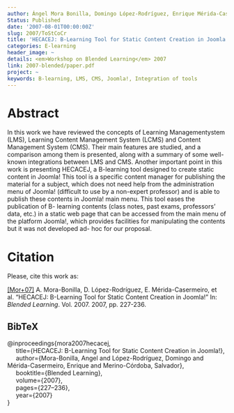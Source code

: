 ```yaml
---
author: Ángel Mora Bonilla, Domingo López-Rodríguez, Enrique Mérida-Casermeiro
Status: Published
date: '2007-08-01T00:00:00Z'
slug: 2007/ToStCoCr
title: 'HECACEJ: B-Learning Tool for Static Content Creation in Joomla!'
categories: E-learning
header_image: ~
details: <em>Workshop on Blended Learning</em> 2007
link: 2007-blended/paper.pdf
project: ~
keywords: B-learning, LMS, CMS, Joomla!, Integration of tools
---
```



# Abstract


In this work we have reviewed the concepts of Learning Managementystem (LMS), Learning Content Management System (LCMS) and Content Management System (CMS). Their main features are studied, and a comparison among them is presented, along with a summary of some well- known integrations between LMS and CMS. Another important point in this work is presenting HECACEJ, a B-learning tool designed to create static content in Joomla! This tool is a specific content manager for publishing the material for a subject, which does not need help from the administration menu of Joomla! (difficult to use by a non-expert professor) and is able to publish these contents in Joomla! main menu. This tool eases the publication of B- learning contents (class notes, past exams, professors' data, etc.) in a static web page that can be accessed from the main menu of the platform Joomla!, which provides facilities for manipulating the contents but it was not developed ad- hoc for our proposal.












# Citation
Please, cite this work as:


<a name=bib-mora2007hecacej></a>[[Mor+07]](#cite-mora2007hecacej) A. Mora-Bonilla, D. López-Rodríguez, E. Mérida-Casermeiro, et al. “HECACEJ: B-Learning Tool for Static Content Creation in Joomla!” In: _Blended Learning_. Vol. 2007. 2007, pp. 227-236.

::: {.callout-note appearance="minimal" collapse=true}

## BibTeX

@inproceedings{mora2007hecacej,<br>&nbsp;&nbsp;&nbsp;&nbsp;  title={HECACEJ: B-Learning Tool for Static Content Creation in Joomla!},<br>&nbsp;&nbsp;&nbsp;&nbsp;  author={Mora-Bonilla, Angel and López-Rodríguez, Domingo and Mérida-Casermeiro, Enrique and Merino-Córdoba, Salvador},<br>&nbsp;&nbsp;&nbsp;&nbsp;  booktitle={Blended Learning},<br>&nbsp;&nbsp;&nbsp;&nbsp;  volume={2007},<br>&nbsp;&nbsp;&nbsp;&nbsp;  pages={227--236},<br>&nbsp;&nbsp;&nbsp;&nbsp;  year={2007}<br>}

:::









